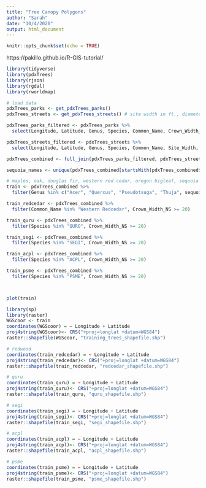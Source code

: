 ```yaml
---
title: "Tree Canopy Polygons"
author: "Sarah"
date: "10/4/2020"
output: html_document
---
```


```r
knitr::opts_chunk$set(echo = TRUE)
```

https://pakillo.github.io/R-GIS-tutorial/

```r
library(tidyverse)
library(pdxTrees)
library(rjson)
library(rgdal)
library(rworldmap)
```

```r
# load data
pdxTrees_parks <- get_pdxTrees_parks()
pdxTrees_streets <- get_pdxTrees_streets() # site width in ft., diameter in in.

pdxTrees_parks_filtered <- pdxTrees_parks %>%
  select(Longitude, Latitude, Genus, Species, Common_Name, Crown_Width_NS, Crown_Width_EW, Crown_Base_Height, Condition)

pdxTrees_streets_filtered <- pdxTrees_streets %>%
  select(Longitude, Latitude, Genus, Species, Common_Name, Site_Width, Condition)

pdxTrees_combined <- full_join(pdxTrees_parks_filtered, pdxTrees_streets_filtered)

sequoia_names <- unique(pdxTrees_combined[startsWith(pdxTrees_combined$Genus, "Sequoia"),]$Genus)

# maples, oak, douglas fir, western red cedar, oregon bigleaf, sequoia
train <- pdxTrees_combined %>%
  filter(Genus %in% c("Acer", "Quercus", "Pseudotsuga", "Thuja", sequoia_names), Crown_Width_NS >= 20)

train_redcedar <- pdxTrees_combined %>%
  filter(Common_Name %in% "Western Redcedar", Crown_Width_NS >= 20)

train_quru <- pdxTrees_combined %>%
  filter(Species %in% "QURO", Crown_Width_NS >= 20)

train_segi <- pdxTrees_combined %>%
  filter(Species %in% "SEGI", Crown_Width_NS >= 20)

train_acpl <- pdxTrees_combined %>%
  filter(Species %in% "ACPL", Crown_Width_NS >= 20)

train_psme <- pdxTrees_combined %>%
  filter(Species %in% "PSME", Crown_Width_NS >= 20)



plot(train)
```


```r
library(sp)
library(raster)
WGScoor <- train
coordinates(WGScoor) = ~ Longitude + Latitude
proj4string(WGScoor)<- CRS("+proj=longlat +datum=WGS84")
raster::shapefile(WGScoor, "training_trees_shapefile.shp")

# redwood
coordinates(train_redcedar) = ~ Longitude + Latitude
proj4string(train_redcedar)<- CRS("+proj=longlat +datum=WGS84")
raster::shapefile(train_redcedar, "redcedar_shapefile.shp")

# quru
coordinates(train_quru) = ~ Longitude + Latitude
proj4string(train_quru)<- CRS("+proj=longlat +datum=WGS84")
raster::shapefile(train_quru, "quru_shapefile.shp")

# segi
coordinates(train_segi) = ~ Longitude + Latitude
proj4string(train_segi)<- CRS("+proj=longlat +datum=WGS84")
raster::shapefile(train_segi, "segi_shapefile.shp")

# acpl
coordinates(train_acpl) = ~ Longitude + Latitude
proj4string(train_acpl)<- CRS("+proj=longlat +datum=WGS84")
raster::shapefile(train_acpl, "acpl_shapefile.shp")

# psme
coordinates(train_psme) = ~ Longitude + Latitude
proj4string(train_psme)<- CRS("+proj=longlat +datum=WGS84")
raster::shapefile(train_psme, "psme_shapefile.shp")
```

